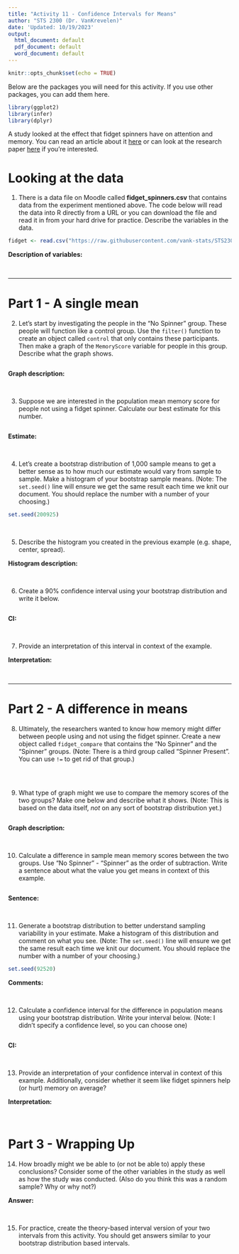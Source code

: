 ```yaml
---
title: "Activity 11 - Confidence Intervals for Means"
author: "STS 2300 (Dr. VanKrevelen)"
date: 'Updated: 10/19/2023'
output:
  html_document: default
  pdf_document: default
  word_document: default
---
```


```r
knitr::opts_chunk$set(echo = TRUE)
```

Below are the packages you will need for this activity. If you use other packages, you can add them here.

```r
library(ggplot2)
library(infer)
library(dplyr)
```

A study looked at the effect that fidget spinners have on attention and memory. You can read an article about it [here](https://www.psypost.org/2019/11/study-finds-using-a-fidget-spinner-can-impair-memory-and-attention-54904) or can look at the research paper [here](https://onlinelibrary.wiley.com/doi/full/10.1002/acp.3610) if you're interested.


# Looking at the data

1. There is a data file on Moodle called **fidget_spinners.csv** that contains data from the experiment mentioned above. The code below will read the data into R directly from a URL or you can download the file and read it in from your hard drive for practice. Describe the variables in the data.

```r
fidget <- read.csv("https://raw.githubusercontent.com/vank-stats/STS2300-Fall2023/main/fidget_spinners.csv")
```

**Description of variables:**

<br>

---


# Part 1 - A single mean

2. Let's start by investigating the people in the "No Spinner" group. These people will function like a control group. Use the `filter()` function to create an object called `control` that only contains these participants. Then make a graph of the `MemoryScore` variable for people in this group. Describe what the graph shows.

```r

```

**Graph description:**

<br>


3. Suppose we are interested in the population mean memory score for people not using a fidget spinner. Calculate our best estimate for this number.

```r

```

**Estimate:**

<br>


4. Let's create a bootstrap distribution of 1,000 sample means to get a better sense as to how much our estimate would vary from sample to sample. Make a histogram of your bootstrap sample means. (Note: The `set.seed()` line will ensure we get the same result each time we knit our document. You should replace the number with a number of your choosing.)

```r
set.seed(200925)

```

<br>


5. Describe the histogram you created in the previous example (e.g. shape, center, spread).

**Histogram description:**

<br>


6. Create a 90% confidence interval using your bootstrap distribution and write it below.

```r

```

**CI:**

<br>


7. Provide an interpretation of this interval in context of the example.

**Interpretation:**

<br>


---


# Part 2 - A difference in means

8. Ultimately, the researchers wanted to know how memory might differ between people using and not using the fidget spinner. Create a new object called `fidget_compare` that contains the "No Spinner" and the "Spinner" groups. (Note: There is a third group called "Spinner Present". You can use `!=` to get rid of that group.)

```r

```

<br>


9. What type of graph might we use to compare the memory scores of the two groups? Make one below and describe what it shows. (Note: This is based on the data itself, *not* on any sort of bootstrap distribution yet.)

```r

```

**Graph description:**

<br>


10. Calculate a difference in sample mean memory scores between the two groups. Use "No Spinner" - "Spinner" as the order of subtraction. Write a sentence about what the value you get means in context of this example.

```r

```

**Sentence:**

<br>


11. Generate a bootstrap distribution to better understand sampling variability in your estimate. Make a histogram of this distribution and comment on what you see. (Note: The `set.seed()` line will ensure we get the same result each time we knit our document. You should replace the number with a number of your choosing.)

```r
set.seed(92520)

```

**Comments:**

<br>


12. Calculate a confidence interval for the difference in population means using your bootstrap distribution. Write your interval below. (Note: I didn't specify a confidence level, so you can choose one)

```r

```

**CI:**

<br>


13. Provide an interpretation of your confidence interval in context of this example. Additionally, consider whether it seem like fidget spinners help (or hurt) memory on average?

**Interpretation:**

<br>


# Part 3 - Wrapping Up

14. How broadly might we be able to (or not be able to) apply these conclusions? Consider some of the other variables in the study as well as how the study was conducted. (Also do you think this was a random sample? Why or why not?)

**Answer:**

<br>


15. For practice, create the theory-based interval version of your two intervals from this activity. You should get answers similar to your bootstrap distribution based intervals.

```r

```

